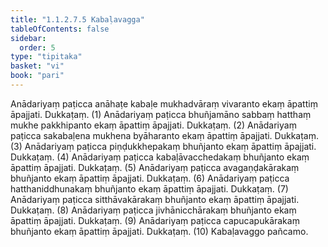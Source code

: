 ```yaml
---
title: "1.1.2.7.5 Kabaḷavagga"
tableOfContents: false
sidebar:
  order: 5
type: "tipitaka"
basket: "vi"
book: "pari"
---
```



<DynamicBreadcrumb />

<Division number="179" book="pari">

<Paragraph number="535" book="pari">
Anādariyaṃ paṭicca anāhaṭe kabaḷe mukhadvāraṃ vivaranto ekaṃ āpattiṃ āpajjati. Dukkaṭaṃ. (1)
</Paragraph>

<Paragraph number="536" book="pari">
Anādariyaṃ paṭicca bhuñjamāno sabbaṃ hatthaṃ mukhe pakkhipanto ekaṃ āpattiṃ āpajjati. Dukkaṭaṃ. (2)
</Paragraph>

<Paragraph number="537" book="pari">
Anādariyaṃ paṭicca sakabaḷena mukhena byāharanto ekaṃ āpattiṃ āpajjati. Dukkaṭaṃ. (3)
</Paragraph>

<Paragraph number="538" book="pari">
Anādariyaṃ paṭicca piṇḍukkhepakaṃ bhuñjanto ekaṃ āpattiṃ āpajjati. Dukkaṭaṃ. (4)
</Paragraph>

<Paragraph number="539" book="pari">
Anādariyaṃ paṭicca kabaḷāvacchedakaṃ bhuñjanto ekaṃ āpattiṃ āpajjati. Dukkaṭaṃ. (5)
</Paragraph>

<Paragraph number="540" book="pari">
Anādariyaṃ paṭicca avagaṇḍakārakaṃ bhuñjanto ekaṃ āpattiṃ āpajjati. Dukkaṭaṃ. (6)
</Paragraph>

<Paragraph number="541" book="pari">
Anādariyaṃ paṭicca hatthaniddhunakaṃ bhuñjanto ekaṃ āpattiṃ āpajjati. Dukkaṭaṃ. (7)
</Paragraph>

<Paragraph number="542" book="pari">
Anādariyaṃ paṭicca sitthāvakārakaṃ bhuñjanto ekaṃ āpattiṃ āpajjati. Dukkaṭaṃ. (8)
</Paragraph>

<Paragraph number="543" book="pari">
Anādariyaṃ paṭicca jivhānicchārakaṃ bhuñjanto ekaṃ āpattiṃ āpajjati. Dukkaṭaṃ. (9)
</Paragraph>

<Paragraph number="544" book="pari">
Anādariyaṃ paṭicca capucapukārakaṃ bhuñjanto ekaṃ āpattiṃ āpajjati. Dukkaṭaṃ. (10)

</Paragraph>
</Division>

<Paragraph number="545" type="center" book="pari">
Kabaḷavaggo pañcamo.
</Paragraph>